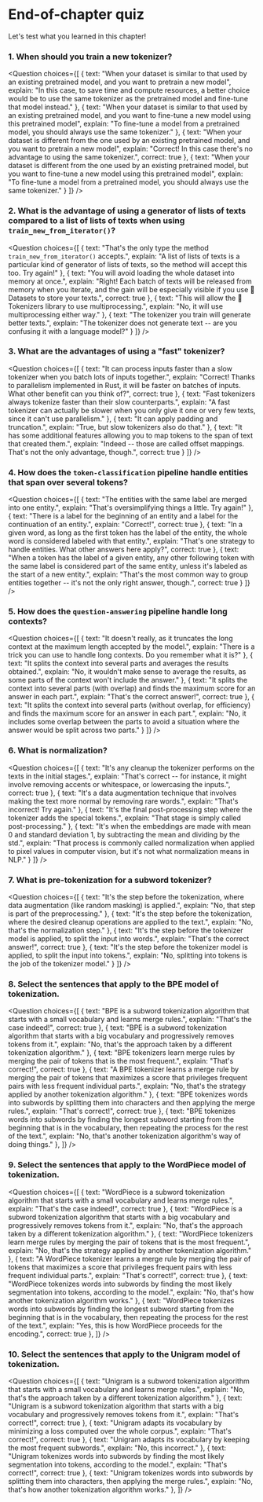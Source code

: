 <!-- DISABLE-FRONTMATTER-SECTIONS -->

# End-of-chapter quiz

<CourseFloatingBanner
    chapter={6}
    classNames="absolute z-10 right-0 top-0"
/>

Let's test what you learned in this chapter!

### 1. When should you train a new tokenizer?

<Question
	choices={[
		{
			text: "When your dataset is similar to that used by an existing pretrained model, and you want to pretrain a new model",
			explain: "In this case, to save time and compute resources, a better choice would be to use the same tokenizer as the pretrained model and fine-tune that model instead."
		},
		{
			text: "When your dataset is similar to that used by an existing pretrained model, and you want to fine-tune a new model using this pretrained model",
			explain: "To fine-tune a model from a pretrained model, you should always use the same tokenizer."
		},
		{
			text: "When your dataset is different from the one used by an existing pretrained model, and you want to pretrain a new model",
			explain: "Correct! In this case there's no advantage to using the same tokenizer.",
            correct: true
		},
        {
			text: "When your dataset is different from the one used by an existing pretrained model, but you want to fine-tune a new model using this pretrained model",
			explain: "To fine-tune a model from a pretrained model, you should always use the same tokenizer."
		}
	]}
/>

### 2. What is the advantage of using a generator of lists of texts compared to a list of lists of texts when using `train_new_from_iterator()`?

<Question
	choices={[
		{
			text: "That's the only type the method <code>train_new_from_iterator()</code> accepts.",
			explain: "A list of lists of texts is a particular kind of generator of lists of texts, so the method will accept this too. Try again!"
		},
		{
			text: "You will avoid loading the whole dataset into memory at once.",
			explain: "Right! Each batch of texts will be released from memory when you iterate, and the gain will be especially visible if you use 🤗 Datasets to store your texts.",
			correct: true
		},
		{
			text: "This will allow the 🤗 Tokenizers library to use multiprocessing.",
			explain: "No, it will use multiprocessing either way."
		},
        {
			text: "The tokenizer you train will generate better texts.",
			explain: "The tokenizer does not generate text -- are you confusing it with a language model?"
		}
	]}
/>

### 3. What are the advantages of using a "fast" tokenizer?

<Question
	choices={[
		{
			text: "It can process inputs faster than a slow tokenizer when you batch lots of inputs together.",
			explain: "Correct! Thanks to parallelism implemented in Rust, it will be faster on batches of inputs. What other benefit can you think of?",
			correct: true
		},
		{
			text: "Fast tokenizers always tokenize faster than their slow counterparts.",
			explain: "A fast tokenizer can actually be slower when you only give it one or very few texts, since it can't use parallelism."
		},
		{
			text: "It can apply padding and truncation.",
			explain: "True, but slow tokenizers also do that."
		},
        {
			text: "It has some additional features allowing you to map tokens to the span of text that created them.",
			explain: "Indeed -- those are called offset mappings. That's not the only advantage, though.",
			correct: true
		}
	]}
/>

### 4. How does the `token-classification` pipeline handle entities that span over several tokens?

<Question
	choices={[
		{
			text: "The entities with the same label are merged into one entity.",
			explain: "That's oversimplifying things a little. Try again!"
		},
		{
			text: "There is a label for the beginning of an entity and a label for the continuation of an entity.",
			explain: "Correct!",
			correct: true
		},
		{
			text: "In a given word, as long as the first token has the label of the entity, the whole word is considered labeled with that entity.",
			explain: "That's one strategy to handle entities. What other answers here apply?",
			correct: true
		},
        {
			text: "When a token has the label of a given entity, any other following token with the same label is considered part of the same entity, unless it's labeled as the start of a new entity.",
			explain: "That's the most common way to group entities together -- it's not the only right answer, though.",
			correct: true
		}
	]}
/>

### 5. How does the `question-answering` pipeline handle long contexts?

<Question
	choices={[
		{
			text: "It doesn't really, as it truncates the long context at the maximum length accepted by the model.",
			explain: "There is a trick you can use to handle long contexts. Do you remember what it is?"
		},
		{
			text: "It splits the context into several parts and averages the results obtained.",
			explain: "No, it wouldn't make sense to average the results, as some parts of the context won't include the answer."
		},
		{
			text: "It splits the context into several parts (with overlap) and finds the maximum score for an answer in each part.",
			explain: "That's the correct answer!",
			correct: true
		},
        {
			text: "It splits the context into several parts (without overlap, for efficiency) and finds the maximum score for an answer in each part.",
			explain: "No, it includes some overlap between the parts to avoid a situation where the answer would be split across two parts."
		}
	]}
/>

### 6. What is normalization?

<Question
	choices={[
		{
			text: "It's any cleanup the tokenizer performs on the texts in the initial stages.",
			explain: "That's correct -- for instance, it might involve removing accents or whitespace, or lowercasing the inputs.",
			correct: true
		},
		{
			text: "It's a data augmentation technique that involves making the text more normal by removing rare words.",
			explain: "That's incorrect! Try again."
		},
		{
			text: "It's the final post-processing step where the tokenizer adds the special tokens.",
			explain: "That stage is simply called post-processing."
		},
        {
			text: "It's when the embeddings are made with mean 0 and standard deviation 1, by subtracting the mean and dividing by the std.",
			explain: "That process is commonly called normalization when applied to pixel values in computer vision, but it's not what normalization means in NLP."
		}
	]}
/>

### 7. What is pre-tokenization for a subword tokenizer?

<Question
	choices={[
		{
			text: "It's the step before the tokenization, where data augmentation (like random masking) is applied.",
			explain: "No, that step is part of the preprocessing."
		},
		{
			text: "It's the step before the tokenization, where the desired cleanup operations are applied to the text.",
			explain: "No, that's the normalization step."
		},
		{
			text: "It's the step before the tokenizer model is applied, to split the input into words.",
			explain: "That's the correct answer!",
			correct: true
		},
        {
			text: "It's the step before the tokenizer model is applied, to split the input into tokens.",
			explain: "No, splitting into tokens is the job of the tokenizer model."
		}
	]}
/>

### 8. Select the sentences that apply to the BPE model of tokenization.

<Question
	choices={[
		{
			text: "BPE is a subword tokenization algorithm that starts with a small vocabulary and learns merge rules.",
			explain: "That's the case indeed!",
			correct: true
		},
		{
			text: "BPE is a subword tokenization algorithm that starts with a big vocabulary and progressively removes tokens from it.",
			explain: "No, that's the approach taken by a different tokenization algorithm."
		},
		{
			text: "BPE tokenizers learn merge rules by merging the pair of tokens that is the most frequent.",
			explain: "That's correct!",
			correct: true
		},
		{
			text: "A BPE tokenizer learns a merge rule by merging the pair of tokens that maximizes a score that privileges frequent pairs with less frequent individual parts.",
			explain: "No, that's the strategy applied by another tokenization algorithm."
		},
		{
			text: "BPE tokenizes words into subwords by splitting them into characters and then applying the merge rules.",
			explain: "That's correct!",
			correct: true
		},
		{
			text: "BPE tokenizes words into subwords by finding the longest subword starting from the beginning that is in the vocabulary, then repeating the process for the rest of the text.",
			explain: "No, that's another tokenization algorithm's way of doing things."
		},
	]}
/>

### 9. Select the sentences that apply to the WordPiece model of tokenization.

<Question
	choices={[
		{
			text: "WordPiece is a subword tokenization algorithm that starts with a small vocabulary and learns merge rules.",
			explain: "That's the case indeed!",
			correct: true
		},
		{
			text: "WordPiece is a subword tokenization algorithm that starts with a big vocabulary and progressively removes tokens from it.",
			explain: "No, that's the approach taken by a different tokenization algorithm."
		},
		{
			text: "WordPiece tokenizers learn merge rules by merging the pair of tokens that is the most frequent.",
			explain: "No, that's the strategy applied by another tokenization algorithm."
		},
		{
			text: "A WordPiece tokenizer learns a merge rule by merging the pair of tokens that maximizes a score that privileges frequent pairs with less frequent individual parts.",
			explain: "That's correct!",
			correct: true
		},
		{
			text: "WordPiece tokenizes words into subwords by finding the most likely segmentation into tokens, according to the model.",
			explain: "No, that's how another tokenization algorithm works."
		},
		{
			text: "WordPiece tokenizes words into subwords by finding the longest subword starting from the beginning that is in the vocabulary, then repeating the process for the rest of the text.",
			explain: "Yes, this is how WordPiece proceeds for the encoding.",
			correct: true
		},
	]}
/>

### 10. Select the sentences that apply to the Unigram model of tokenization.

<Question
	choices={[
		{
			text: "Unigram is a subword tokenization algorithm that starts with a small vocabulary and learns merge rules.",
			explain: "No, that's the approach taken by a different tokenization algorithm."
		},
		{
			text: "Unigram is a subword tokenization algorithm that starts with a big vocabulary and progressively removes tokens from it.",
			explain: "That's correct!",
			correct: true
		},
		{
			text: "Unigram adapts its vocabulary by minimizing a loss computed over the whole corpus.",
			explain: "That's correct!",
			correct: true
		},
		{
			text: "Unigram adapts its vocabulary by keeping the most frequent subwords.",
			explain: "No, this incorrect."
		},
		{
			text: "Unigram tokenizes words into subwords by finding the most likely segmentation into tokens, according to the model.",
			explain: "That's correct!",
			correct: true
		},
		{
			text: "Unigram tokenizes words into subwords by splitting them into characters, then applying the merge rules.",
			explain: "No, that's how another tokenization algorithm works."
		},
	]}
/>
